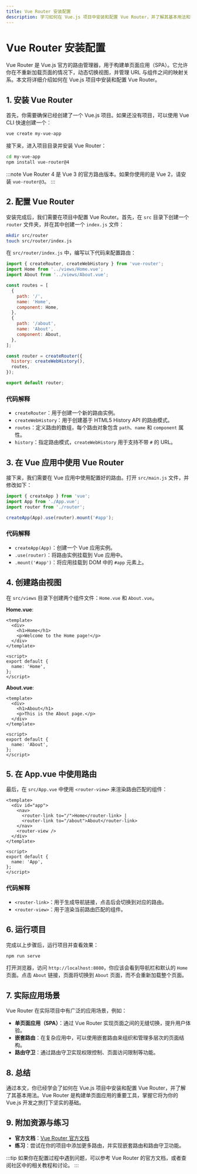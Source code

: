 ```yaml
---
title: Vue Router 安装配置
description: 学习如何在 Vue.js 项目中安装和配置 Vue Router，并了解其基本用法和实际应用场景。
---
```


# Vue Router 安装配置

Vue Router 是 Vue.js 官方的路由管理器，用于构建单页面应用（SPA）。它允许你在不重新加载页面的情况下，动态切换视图，并管理 URL 与组件之间的映射关系。本文将详细介绍如何在 Vue.js 项目中安装和配置 Vue Router。

## 1. 安装 Vue Router

首先，你需要确保已经创建了一个 Vue.js 项目。如果还没有项目，可以使用 Vue CLI 快速创建一个：

```bash
vue create my-vue-app
```

接下来，进入项目目录并安装 Vue Router：

```bash
cd my-vue-app
npm install vue-router@4
```

:::note
Vue Router 4 是 Vue 3 的官方路由版本。如果你使用的是 Vue 2，请安装 `vue-router@3`。
:::

## 2. 配置 Vue Router

安装完成后，我们需要在项目中配置 Vue Router。首先，在 `src` 目录下创建一个 `router` 文件夹，并在其中创建一个 `index.js` 文件：

```bash
mkdir src/router
touch src/router/index.js
```

在 `src/router/index.js` 中，编写以下代码来配置路由：

```javascript
import { createRouter, createWebHistory } from 'vue-router';
import Home from '../views/Home.vue';
import About from '../views/About.vue';

const routes = [
  {
    path: '/',
    name: 'Home',
    component: Home,
  },
  {
    path: '/about',
    name: 'About',
    component: About,
  },
];

const router = createRouter({
  history: createWebHistory(),
  routes,
});

export default router;
```

### 代码解释

- `createRouter`：用于创建一个新的路由实例。
- `createWebHistory`：用于创建基于 HTML5 History API 的路由模式。
- `routes`：定义路由的数组，每个路由对象包含 `path`、`name` 和 `component` 属性。
- `history`：指定路由模式，`createWebHistory` 用于支持不带 `#` 的 URL。

## 3. 在 Vue 应用中使用 Vue Router

接下来，我们需要在 Vue 应用中使用配置好的路由。打开 `src/main.js` 文件，并修改如下：

```javascript
import { createApp } from 'vue';
import App from './App.vue';
import router from './router';

createApp(App).use(router).mount('#app');
```

### 代码解释

- `createApp(App)`：创建一个 Vue 应用实例。
- `.use(router)`：将路由实例挂载到 Vue 应用中。
- `.mount('#app')`：将应用挂载到 DOM 中的 `#app` 元素上。

## 4. 创建路由视图

在 `src/views` 目录下创建两个组件文件：`Home.vue` 和 `About.vue`。

**Home.vue**:

```vue
<template>
  <div>
    <h1>Home</h1>
    <p>Welcome to the Home page!</p>
  </div>
</template>

<script>
export default {
  name: 'Home',
};
</script>
```

**About.vue**:

```vue
<template>
  <div>
    <h1>About</h1>
    <p>This is the About page.</p>
  </div>
</template>

<script>
export default {
  name: 'About',
};
</script>
```

## 5. 在 App.vue 中使用路由

最后，在 `src/App.vue` 中使用 `<router-view>` 来渲染路由匹配的组件：

```vue
<template>
  <div id="app">
    <nav>
      <router-link to="/">Home</router-link> |
      <router-link to="/about">About</router-link>
    </nav>
    <router-view />
  </div>
</template>

<script>
export default {
  name: 'App',
};
</script>
```

### 代码解释

- `<router-link>`：用于生成导航链接，点击后会切换到对应的路由。
- `<router-view>`：用于渲染当前路由匹配的组件。

## 6. 运行项目

完成以上步骤后，运行项目并查看效果：

```bash
npm run serve
```

打开浏览器，访问 `http://localhost:8080`，你应该会看到导航栏和默认的 `Home` 页面。点击 `About` 链接，页面将切换到 `About` 页面，而不会重新加载整个页面。

## 7. 实际应用场景

Vue Router 在实际项目中有广泛的应用场景，例如：

- **单页面应用（SPA）**：通过 Vue Router 实现页面之间的无缝切换，提升用户体验。
- **嵌套路由**：在复杂应用中，可以使用嵌套路由来组织和管理多层次的页面结构。
- **路由守卫**：通过路由守卫实现权限控制、页面访问限制等功能。

## 8. 总结

通过本文，你已经学会了如何在 Vue.js 项目中安装和配置 Vue Router，并了解了其基本用法。Vue Router 是构建单页面应用的重要工具，掌握它将为你的 Vue.js 开发之旅打下坚实的基础。

## 9. 附加资源与练习

- **官方文档**：[Vue Router 官方文档](https://router.vuejs.org/)
- **练习**：尝试在你的项目中添加更多路由，并实现嵌套路由和路由守卫功能。

:::tip
如果你在配置过程中遇到问题，可以参考 Vue Router 的官方文档，或者查阅社区中的相关教程和讨论。
:::